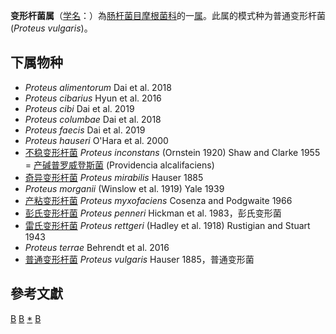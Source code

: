 {{Automatic taxobox
| taxon = Proteus(细菌)
| authority = Hauser, 1885
| type species = 普通变形杆菌<br><small>Proteus vulgaris</small>
| type species authority = Hauser, 1885
}}
'''变形杆菌属'''（[[学名|学名]]：{{lang|la|''Proteus''}}）為[[肠杆菌目|肠杆菌目]][[摩根菌科|摩根菌科]]的一[[属|属]]。此属的模式种为普通变形杆菌(''Proteus vulgaris'')。

==下属物种==
* ''Proteus alimentorum'' Dai et al. 2018
* ''Proteus cibarius'' Hyun et al. 2016
* ''Proteus cibi'' Dai et al. 2019
* ''Proteus columbae'' Dai et al. 2018
* ''Proteus faecis'' Dai et al. 2019
* ''Proteus hauseri'' O'Hara et al. 2000
* [[不稳变形杆菌|不稳变形杆菌]] ''Proteus inconstans'' (Ornstein 1920) Shaw and Clarke 1955 = [[产碱普罗威登斯菌|产碱普罗威登斯菌]] (Providencia alcalifaciens)
* [[奇异变形杆菌|奇异变形杆菌]] ''Proteus mirabilis'' Hauser 1885
* ''Proteus morganii'' (Winslow et al. 1919) Yale 1939
* [[产粘变形杆菌|产粘变形杆菌]] ''Proteus myxofaciens'' Cosenza and Podgwaite 1966
* [[彭氏变形杆菌|彭氏变形杆菌]] ''Proteus penneri'' Hickman et al. 1983，彭氏变形菌
* [[雷氏变形杆菌|雷氏变形杆菌]] ''Proteus rettgeri'' (Hadley et al. 1918) Rustigian and Stuart 1943
* ''Proteus terrae'' Behrendt et al. 2016
* [[普通变形杆菌|普通变形杆菌]] ''Proteus vulgaris'' Hauser 1885，普通变形菌

==參考文獻==
{{reflist}}

{{taxonbar}}

[[Category:革兰氏阴性菌|B]]
[[Category:_摩根菌科|B]]
[[Category:_变形菌杆属|*]]
[[Category:1885年描述的分类群|B]]